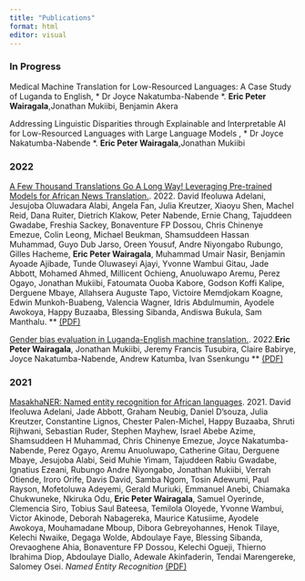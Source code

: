 ```yaml
---
title: "Publications"
format: html
editor: visual
---
```


### In Progress

Medical Machine Translation for Low-Resourced Languages: A Case Study of Luganda to English, * Dr Joyce Nakatumba-Nabende *. **Eric Peter Wairagala**,Jonathan Mukiibi, Benjamin Akera

Addressing Linguistic Disparities through Explainable and Interpretable AI for Low-Resourced Languages with Large Language Models , * Dr Joyce Nakatumba-Nabende *. **Eric Peter Wairagala**,Jonathan Mukiibi

### 2022

[A Few Thousand Translations Go A Long Way! Leveraging Pre-trained Models for African News Translation.](https://scholar.google.com/citations?view_op=view_citation&hl=en&user=al9kLwwAAAAJ&citation_for_view=al9kLwwAAAAJ:Y0pCki6q_DkC). 2022. David Ifeoluwa Adelani, Jesujoba Oluwadara Alabi, Angela Fan, Julia Kreutzer, Xiaoyu Shen, Machel Reid, Dana Ruiter, Dietrich Klakow, Peter Nabende, Ernie Chang, Tajuddeen Gwadabe, Freshia Sackey, Bonaventure FP Dossou, Chris Chinenye Emezue, Colin Leong, Michael Beukman, Shamsuddeen Hassan Muhammad, Guyo Dub Jarso, Oreen Yousuf, Andre Niyongabo Rubungo, Gilles Hacheme, **Eric Peter Wairagala**, Muhammad Umair Nasir, Benjamin Ayoade Ajibade, Tunde Oluwaseyi Ajayi, Yvonne Wambui Gitau, Jade Abbott, Mohamed Ahmed, Millicent Ochieng, Anuoluwapo Aremu, Perez Ogayo, Jonathan Mukiibi, Fatoumata Ouoba Kabore, Godson Koffi Kalipe, Derguene Mbaye, Allahsera Auguste Tapo, Victoire Memdjokam Koagne, Edwin Munkoh-Buabeng, Valencia Wagner, Idris Abdulmumin, Ayodele Awokoya, Happy Buzaaba, Blessing Sibanda, Andiswa Bukula, Sam Manthalu. ** [(PDF)](https://arxiv.org/pdf/2205.02022.pdf)

[ Gender bias evaluation in Luganda-English machine translation.](https://aclanthology.org/2022.amta-research.21/). 2022.**Eric Peter Wairagala**, Jonathan Mukiibi, Jeremy Francis Tusubira, Claire Babirye, Joyce Nakatumba-Nabende, Andrew Katumba, Ivan Ssenkungu ** [(PDF)](https://aclanthology.org/2022.amta-research.21v2.pdf)

### 2021

[MasakhaNER: Named entity recognition for African languages](https://direct.mit.edu/tacl/article-abstract/doi/10.1162/tacl_a_00416/107614). 2021. David Ifeoluwa Adelani, Jade Abbott, Graham Neubig, Daniel D’souza, Julia Kreutzer, Constantine Lignos, Chester Palen-Michel, Happy Buzaaba, Shruti Rijhwani, Sebastian Ruder, Stephen Mayhew, Israel Abebe Azime, Shamsuddeen H Muhammad, Chris Chinenye Emezue, Joyce Nakatumba-Nabende, Perez Ogayo, Aremu Anuoluwapo, Catherine Gitau, Derguene Mbaye, Jesujoba Alabi, Seid Muhie Yimam, Tajuddeen Rabiu Gwadabe, Ignatius Ezeani, Rubungo Andre Niyongabo, Jonathan Mukiibi, Verrah Otiende, Iroro Orife, Davis David, Samba Ngom, Tosin Adewumi, Paul Rayson, Mofetoluwa Adeyemi, Gerald Muriuki, Emmanuel Anebi, Chiamaka Chukwuneke, Nkiruka Odu, **Eric Peter Wairagala**, Samuel Oyerinde, Clemencia Siro, Tobius Saul Bateesa, Temilola Oloyede, Yvonne Wambui, Victor Akinode, Deborah Nabagereka, Maurice Katusiime, Ayodele Awokoya, Mouhamadane Mboup, Dibora Gebreyohannes, Henok Tilaye, Kelechi Nwaike, Degaga Wolde, Abdoulaye Faye, Blessing Sibanda, Orevaoghene Ahia, Bonaventure FP Dossou, Kelechi Ogueji, Thierno Ibrahima Diop, Abdoulaye Diallo, Adewale Akinfaderin, Tendai Marengereke, Salomey Osei. *Named Entity Recognition* [(PDF)](https://onlinelibrary.wiley.com/doi/epdf/10.1111/ele.13716)


